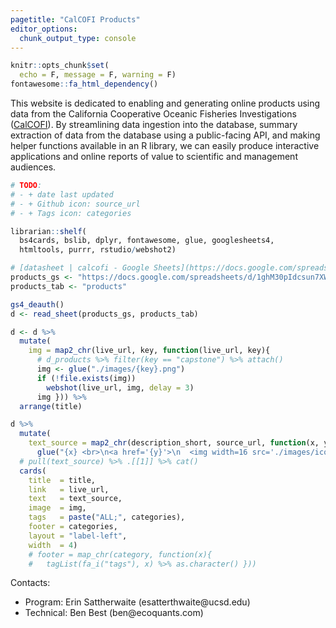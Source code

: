 ```yaml
---
pagetitle: "CalCOFI Products"
editor_options: 
  chunk_output_type: console
---
```


```r
knitr::opts_chunk$set(
  echo = F, message = F, warning = F)
fontawesome::fa_html_dependency()
```

<!-- Google tag (gtag.js) -->
<script async src="https://www.googletagmanager.com/gtag/js?id=G-0HVK8TDMCF"></script>
<script>
  window.dataLayer = window.dataLayer || [];
  function gtag(){dataLayer.push(arguments);}
  gtag('js', new Date());

  gtag('config', 'G-0HVK8TDMCF');
</script>

This website is dedicated to enabling and generating online products using data from the California Cooperative Oceanic Fisheries Investigations ([CalCOFI](https://CalCOFI.org)). By streamlining data ingestion into the database, summary extraction of data from the database using a public-facing API, and making helper functions available in an R library, we can easily produce interactive applications and online reports of value to scientific and management audiences.

```r
# TODO: 
# - + date last updated
# - + Github icon: source_url
# - + Tags icon: categories

librarian::shelf(
  bs4cards, bslib, dplyr, fontawesome, glue, googlesheets4, 
  htmltools, purrr, rstudio/webshot2)

# [datasheet | calcofi - Google Sheets](https://docs.google.com/spreadsheets/d/1ghM30pIdcsun7XWzLRKh4EilUplN60YdHayfiilPFwE/edit?pli=1#gid=600242061)
products_gs <- "https://docs.google.com/spreadsheets/d/1ghM30pIdcsun7XWzLRKh4EilUplN60YdHayfiilPFwE/edit"
products_tab <- "products"

gs4_deauth()
d <- read_sheet(products_gs, products_tab)

d <- d %>% 
  mutate(
    img = map2_chr(live_url, key, function(live_url, key){
      # d_products %>% filter(key == "capstone") %>% attach()
      img <- glue("./images/{key}.png")
      if (!file.exists(img))
        webshot(live_url, img, delay = 3)
      img })) %>% 
  arrange(title) 

d %>% 
  mutate(
    text_source = map2_chr(description_short, source_url, function(x, y){
      glue("{x} <br>\n<a href='{y}'>\n  <img width=16 src='./images/icon_github.svg'> code</a>") } )) %>% 
  # pull(text_source) %>% .[[1]] %>% cat()
  cards(
    title  = title,
    link   = live_url,
    text   = text_source,
    image  = img,
    tags   = paste("ALL;", categories),
    footer = categories,
    layout = "label-left",
    width  = 4)
    # footer = map_chr(category, function(x){
    #   tagList(fa_i("tags"), x) %>% as.character() }))
```

Contacts: 

- Program: Erin Sattherwaite (esatterthwaite@ucsd.edu)
- Technical: Ben Best (ben@ecoquants.com)

<script>
$('.card-text').each(function() { 
  var x=$(this).text(); 
  $(this).html(x);
});
</script>
